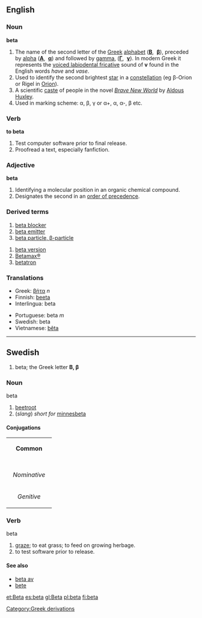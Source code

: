 {{letter_disp2|alpha|[[image:Greek_uc_beta.png|36px]][[image:Greek_lc_beta.png|27px]] |gamma|βήτα|Β|β}}

==English==
===Noun===
'''beta'''
# The name of the second letter of the [[Greek]] [[alphabet]] ('''[[Β]]''', &nbsp;'''[[β]]'''), preceded by [[alpha]] ('''[[Α]]''', &nbsp;'''[[α]]''') and followed by [[gamma]], ('''[[Γ]]''', &nbsp;'''[[γ]]'''). In modern Greek it represents the [[w:Voiced labiodental fricative|voiced labiodental fricative]] sound of '''v''' found in the English words ''have'' and ''vase''.
# Used to identify the second brightest [[star]] in a [[constellation]] (eg β-Orion or Rigel in [[Orion]]).
# A scientific [[caste]] of people in the novel ''[[w:Brave New World|Brave New World]]'' by [[w:Aldous Huxley|Aldous Huxley]].
# Used in marking scheme: α, β, γ or α+, α, α-, β etc.

===Verb===
'''to beta'''
# Test computer software prior to final release.
# Proofread a text, especially fanfiction.

===Adjective===
'''beta'''
# Identifying a molecular position in an organic chemical compound.
# Designates the second in an [[order of precedence]].

===Derived terms===
{{top}}
# [[beta blocker]]
# [[beta emitter]]
# [[beta particle|beta particle, β-particle]]
{{mid}}
# [[beta version]]
# [[Betamax|Betamax®]]
# [[betatron]]
{{bottom}}

===Translations===
{{top}}
*Greek: [[βήτα]] ''n'' 
*Finnish: [[beeta]]
*Interlingua: beta
{{mid}}
*Portuguese: beta ''m''
*Swedish: beta
*Vietnamese: [[bêta]]
{{bottom}}

----
==Swedish==
#beta; the Greek letter '''Β, β'''
===Noun===
;beta
#[[beetroot]]
#(''slang'') ''short for'' [[minnesbeta]]
====Conjugations====
{| border=1 cellspacing=0 
| bgcolor=#FFFFF0 colspan=5 align=center | '''Common''' 
|- 
|- bgcolor=#FFFFF0 align=center 
! rowspan=2 | 
| colspan=2 width=105 | ''Singular'' 
| colspan=2 | ''Plural'' 
|- bgcolor=#FFFFF0 align=center 
| width=105 | ''Indefinite'' 
| width=105 | ''Definite'' 
| width=105 | ''Indefinite'' 
|  width=105 | ''Definite'' 
|- align=center 
| width=105 bgcolor=#FFFFF0 | ''Nominative'' 
| [[beta]] 
| [[betan]] 
| [[betor]] 
| [[betorna]] 
|- align=center 
| width=105 bgcolor=#FFFFF0 | ''Genitive'' 
| [[betas]] 
| [[betans]] 
| [[betors]] 
| [[betornas]]
|} 
===Verb===
;beta
# [[graze]]; to eat grass; to feed on growing herbage.
# to test software prior to release.

====See also====
*[[beta av]]
*[[bete]]


[[Category:Greek derivations]]

[[et:Beta]]
[[es:beta]]
[[gl:Beta]]
[[pl:beta]]
[[fi:beta]]
